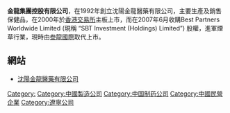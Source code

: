 '''金龍集團控股有限公司'''，在1992年創立沈陽金龍醫藥有限公司，主要生產及銷售保健品，在2000年於[[香港交易所|香港交易所]]主板上市，而在2007年6月收購Best Partners Worldwide Limited (現稱 “SBT Investment (Holdings) Limited”) 股權，進軍煙草行業，現時由[[叁龍國際|叁龍國際]]取代上市。

==網站==
*[http://www.syjinlong.com/index/ 沈陽金龍醫藥有限公司] {{Wayback|url=http://www.syjinlong.com/index/ |date=20110719075530 }}

[[Category:|Category:]]
[[Category:中國製造公司|Category:中國製造公司]]
[[Category:中国制药公司|Category:中国制药公司]]
[[Category:中國民營企業|Category:中國民營企業]]
[[Category:遼寧公司|Category:遼寧公司]]